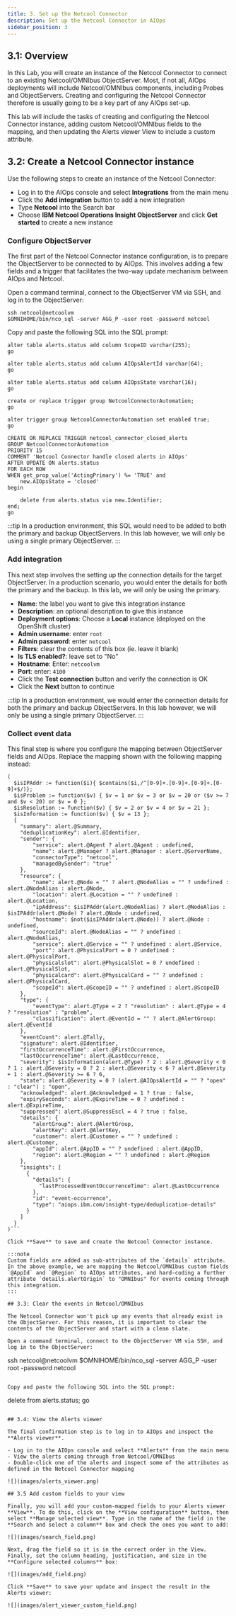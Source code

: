 ```yaml
---
title: 3. Set up the Netcool Connector
description: Set up the Netcool Connector in AIOps
sidebar_position: 3
---
```


## 3.1: Overview

In this Lab, you will create an instance of the Netcool Connector to connect to an existing Netcool/OMNIbus ObjectServer. Most, if not all, AIOps deployments will include Netcool/OMNIbus components, including Probes and ObjectServers. Creating and configuring the Netcool Connector therefore is usually going to be a key part of any AIOps set-up.

This lab will include the tasks of creating and configuring the Netcool Connector instance, adding custom Netcool/OMNIbus fields to the mapping, and then updating the Alerts viewer View to include a custom attribute.

## 3.2: Create a Netcool Connector instance

Use the following steps to create an instance of the Netcool Connector:

- Log in to the AIOps console and select **Integrations** from the main menu
- Click the **Add integration** button to add a new integration
- Type **Netcool** into the Search bar
- Choose **IBM Netcool Operations Insight ObjectServer** and click **Get started** to create a new instance

### Configure ObjectServer

The first part of the Netcool Connector instance configuration, is to prepare the ObjectServer to be connected to by AIOps. This involves adding a few fields and a trigger that facilitates the two-way update mechanism between AIOps and Netcool.

Open a command terminal, connect to the ObjectServer VM via SSH, and log in to the ObjectServer:
```
ssh netcool@netcoolvm
$OMNIHOME/bin/nco_sql -server AGG_P -user root -password netcool
```

Copy and paste the following SQL into the SQL prompt:
```
alter table alerts.status add column ScopeID varchar(255);
go

alter table alerts.status add column AIOpsAlertId varchar(64);
go

alter table alerts.status add column AIOpsState varchar(16);
go

create or replace trigger group NetcoolConnectorAutomation;
go

alter trigger group NetcoolConnectorAutomation set enabled true;
go

CREATE OR REPLACE TRIGGER netcool_connector_closed_alerts
GROUP NetcoolConnectorAutomation
PRIORITY 15
COMMENT 'Netcool Connector handle closed alerts in AIOps'
AFTER UPDATE ON alerts.status
FOR EACH ROW
WHEN get_prop_value('ActingPrimary') %= 'TRUE' and
	new.AIOpsState = 'closed'
begin

	delete from alerts.status via new.Identifier;
end;
go
```

:::tip
In a production environment, this SQL would need to be added to both the primary and backup ObjectServers. In this lab however, we will only be using a single primary ObjectServer.
:::

### Add integration

This next step involves the setting up the connection details for the target ObjectServer. In a production scenario, you would enter the details for both the primary and the backup. In this lab, we will only be using the primary.

- **Name**: the label you want to give this integration instance
- **Description**: an optional description to give this instance
- **Deployment options**: Choose a **Local** instance (deployed on the OpenShift cluster)
- **Admin username**: enter `root`
- **Admin password**: enter `netcool`
- **Filters**: clear the contents of this box (ie. leave it blank)
- **Is TLS enabled?**: leave set to "No"
- **Hostname**: Enter: `netcoolvm`
- **Port**: enter: `4100`
- Click the **Test connection** button and verify the connection is OK
- Click the **Next** button to continue

:::tip
In a production environment, we would enter the connection details for both the primary and backup ObjectServers. In this lab however, we will only be using a single primary ObjectServer.
:::

### Collect event data

This final step is where you configure the mapping between ObjectServer fields and AIOps. Replace the mapping shown with the following mapping instead:

```
(
  $isIPAddr := function($i){ $contains($i,/^[0-9]+.[0-9]+.[0-9]+.[0-9]+$/)};
  $isProblem := function($v) { $v = 1 or $v = 3 or $v = 20 or ($v >= 7 and $v < 20) or $v = 0 };
  $isResolution := function($v) { $v = 2 or $v = 4 or $v = 21 };
  $isInformation := function($v) { $v = 13 }; 
  { 
    "summary": alert.@Summary,
    "deduplicationKey": alert.@Identifier,
    "sender": {
        "service": alert.@Agent ? alert.@Agent : undefined,
        "name": alert.@Manager ? alert.@Manager : alert.@ServerName,
        "connectorType": "netcool",
        "managedBySender": "true"
    },
    "resource": {
        "name": alert.@Node = "" ? alert.@NodeAlias = "" ? undefined : alert.@NodeAlias : alert.@Node,
        "location": alert.@Location = "" ? undefined : alert.@Location,
        "ipAddress": $isIPAddr(alert.@NodeAlias) ? alert.@NodeAlias : $isIPAddr(alert.@Node) ? alert.@Node : undefined,
        "hostname": $not($isIPAddr(alert.@Node)) ? alert.@Node : undefined,
        "sourceId": alert.@NodeAlias = "" ? undefined : alert.@NodeAlias,
        "service": alert.@Service = "" ? undefined : alert.@Service,
        "port": alert.@PhysicalPort = 0 ? undefined : alert.@PhysicalPort,
        "physicalslot": alert.@PhysicalSlot = 0 ? undefined : alert.@PhysicalSlot,
        "physicalcard": alert.@PhysicalCard = "" ? undefined : alert.@PhysicalCard,
        "scopeId": alert.@ScopeID = "" ? undefined : alert.@ScopeID
    },
    "type": {
        "eventType": alert.@Type = 2 ? "resolution" : alert.@Type = 4 ? "resolution" : "problem",
        "classification": alert.@EventId = "" ? alert.@AlertGroup: alert.@EventId
    },
    "eventCount": alert.@Tally,
    "signature": alert.@Identifier,
    "firstOccurrenceTime": alert.@FirstOccurrence,
    "lastOccurrenceTime": alert.@LastOccurrence,
    "severity": $isInformation(alert.@Type) ? 2 : alert.@Severity < 0 ? 1 : alert.@Severity = 0 ? 2 : alert.@Severity < 6 ? alert.@Severity + 1 : alert.@Severity >= 6 ? 6,
    "state": alert.@Severity = 0 ? (alert.@AIOpsAlertId = "" ? "open" : "clear") : "open",
    "acknowledged": alert.@Acknowledged = 1 ? true : false,
    "expirySeconds": alert.@ExpireTime = 0 ? undefined : alert.@ExpireTime,
    "suppressed": alert.@SuppressEscl = 4 ? true : false,
    "details": {
        "alertGroup": alert.@AlertGroup,
        "alertKey": alert.@AlertKey,
        "customer": alert.@Customer = "" ? undefined : alert.@Customer,
        "appId": alert.@AppID = "" ? undefined : alert.@AppID,
        "region": alert.@Region = "" ? undefined : alert.@Region
    },
    "insights": [
      {
        "details": {
          "lastProcessedEventOccurrenceTime": alert.@LastOccurrence
        },
        "id": "event-occurrence",
        "type": "aiops.ibm.com/insight-type/deduplication-details"
      }
    ]
  }
)```

Click **Save** to save and create the Netcool Connector instance.

:::note
Custom fields are added as sub-attributes of the `details` attribute. In the above example, we are mapping the Netcool/OMNIbus custom fields `@AppId` and `@Region` to AIOps attributes, and hard-coding a further attribute `details.alertOrigin` to "OMNIbus" for events coming through this integration.
:::

## 3.3: Clear the events in Netcool/OMNIbus

The Netcool Connector won't pick up any events that already exist in the ObjectServer. For this reason, it is important to clear the contents of the ObjectServer and start with a clean slate.

Open a command terminal, connect to the ObjectServer VM via SSH, and log in to the ObjectServer:
```
ssh netcool@netcoolvm
$OMNIHOME/bin/nco_sql -server AGG_P -user root -password netcool
```

Copy and paste the following SQL into the SQL prompt:
```
delete from alerts.status;
go
```

## 3.4: View the Alerts viewer

The final confirmation step is to log in to AIOps and inspect the **Alerts viewer**.

- Log in to the AIOps console and select **Alerts** from the main menu
- View the alerts coming through from Netcool/OMNIbus
- Double-click one of the alerts and inspect some of the attributes as defined in the Netcool Connector mapping

![](images/alerts_viewer.png)

## 3.5 Add custom fields to your view

Finally, you will add your custom-mapped fields to your Alerts viewer **View**. To do this, click on the **View configuration** button, then select **Manage selected view**. Type in the name of the field in the **Search and select a column** box and check the ones you want to add:

![](images/search_field.png)

Next, drag the field so it is in the correct order in the View. Finally, set the column heading, justification, and size in the **Configure selected columns** box:

![](images/add_field.png)

Click **Save** to save your update and inspect the result in the Alerts viewer:

![](images/alert_viewer_custom_field.png)
